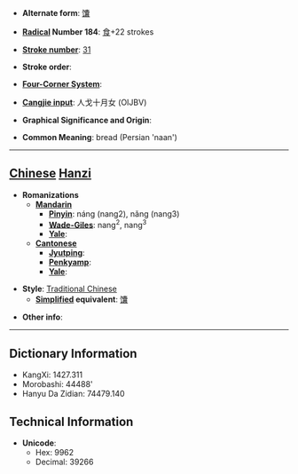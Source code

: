 * '''Alternate form''': [[馕]]

* '''[[Wiktionary:Chinese radical index| Radical]] Number 184''': [[Wiktionary:Chinese radical index 食|食]]+22 strokes

* '''[[Wiktionary:Chinese total strokes index|Stroke number]]''': [[Wiktionary:Chinese total strokes index 31|31]]

* '''Stroke order''': 

* '''[[Wiktionary:Chinese four corner index|Four-Corner System]]''': 

* '''[[Wiktionary:Chinese Cangjie index|Cangjie input]]''': 人戈十月女 (OIJBV)

* '''Graphical Significance and Origin''': 

* '''Common Meaning''': bread (Persian 'naan')

----

== [[Chinese]] [[Hanzi]] ==

* '''Romanizations'''
** '''[[Mandarin]]'''
*** '''[[Pinyin]]''': náng (nang2), nǎng (nang3)
*** '''[[Wade-Giles]]''': nang<sup>2</sup>, nang<sup>3</sup>
*** '''[[Yale]]''': 
** '''[[Cantonese]]'''
*** '''[[Jyutping]]''':
*** '''[[Penkyamp]]''': 
*** '''[[Yale]]''': 

* '''Style''': [[Traditional Chinese]] 
** '''[[Simplified Chinese|Simplified]] equivalent''': [[馕]]

* '''Other info''': 

----

== Dictionary Information ==

* KangXi: 1427.311
* Morobashi: 44488'
* Hanyu Da Zidian: 74479.140

== Technical Information ==

* '''Unicode''':
** Hex: 9962
** Decimal: 39266